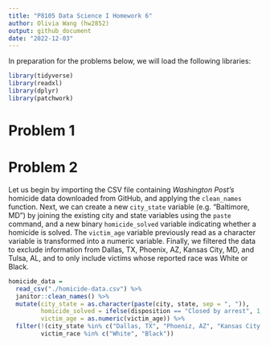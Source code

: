 ```yaml
---
title: "P8105 Data Science I Homework 6"
author: Olivia Wang (hw2852)
output: github_document
date: "2022-12-03"
---
```


In preparation for the problems below, we will load the following libraries: 

```r
library(tidyverse)
library(readxl)
library(dplyr)
library(patchwork)
```

# Problem 1



# Problem 2

Let us begin by importing the CSV file containing _Washington Post's_ homicide data downloaded from GitHub, and applying the `clean_names` function. Next, we can create a new `city_state` variable (e.g. "Baltimore, MD") by joining the existing city and state variables using the `paste` command, and a new binary `homicide_solved` variable indicating whether a homicide is solved. The `victim_age` variable previously read as a character variable is transformed into a numeric variable. Finally, we filtered the data to exclude information from Dallas, TX, Phoenix, AZ, Kansas City, MD, and Tulsa, AL, and to only include victims whose reported race was White or Black. 

```r
homicide_data = 
  read_csv("./homicide-data.csv") %>% 
  janitor::clean_names() %>% 
  mutate(city_state = as.character(paste(city, state, sep = ", ")), 
         homicide_solved = ifelse(disposition == "Closed by arrest", 1, 0), 
         victim_age = as.numeric(victim_age)) %>% 
  filter(!(city_state %in% c("Dallas, TX", "Phoeniz, AZ", "Kansas City, MO", "Tulsa, AL")), 
         victim_race %in% c("White", "Black"))
```

